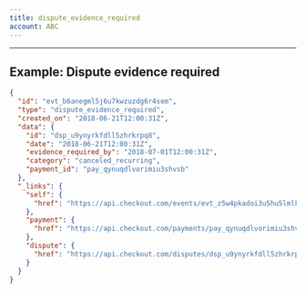 ```yaml
---
title: dispute_evidence_required
account: ABC
---
```


---

## Example: Dispute evidence required

```json
{
  "id": "evt_b6anegml5j6u7kwzuzdg6r4sem",
  "type": "dispute_evidence_required",
  "created_on": "2018-06-21T12:00:31Z",
  "data": {
    "id": "dsp_u9ynyrkfdll5zhrkrpq8",
    "date": "2018-06-21T12:00:31Z",
    "evidence_required_by": "2018-07-01T12:00:31Z", 
    "category": "canceled_recurring",
    "payment_id": "pay_qynuqdlvorimiu3shvsb"
  },
  "_links": {
    "self": {
      "href": "https://api.checkout.com/events/evt_z5w4pkadoi3u5hu5lmlklwrxla"
    },
    "payment": {
      "href": "https://api.checkout.com/payments/pay_qynuqdlvorimiu3shvsb"
    }, 
    "dispute": {
      "href": "https://api.checkout.com/disputes/dsp_u9ynyrkfdll5zhrkrpq8"
    }
  }
}
```



